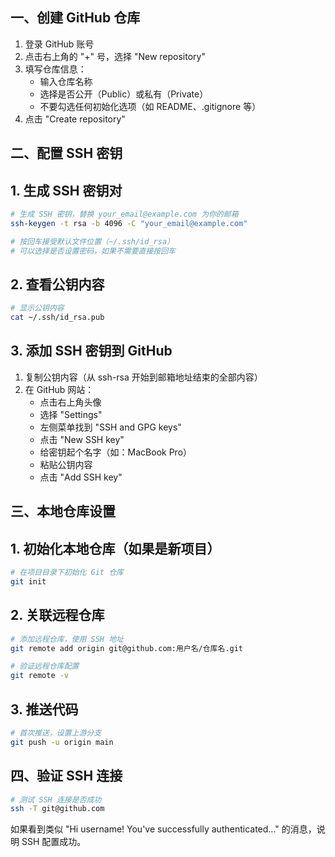 ## 一、创建 GitHub 仓库
1. 登录 GitHub 账号
2. 点击右上角的 "+" 号，选择 "New repository"
3. 填写仓库信息：
   - 输入仓库名称
   - 选择是否公开（Public）或私有（Private）
   - 不要勾选任何初始化选项（如 README、.gitignore 等）
4. 点击 "Create repository"
## 二、配置 SSH 密钥
## 1. 生成 SSH 密钥对
```bash
# 生成 SSH 密钥，替换 your_email@example.com 为你的邮箱
ssh-keygen -t rsa -b 4096 -C "your_email@example.com"

# 按回车接受默认文件位置（~/.ssh/id_rsa）
# 可以选择是否设置密码，如果不需要直接按回车
 ```

## 2. 查看公钥内容
```bash
# 显示公钥内容
cat ~/.ssh/id_rsa.pub
 ```

## 3. 添加 SSH 密钥到 GitHub
1. 复制公钥内容（从 ssh-rsa 开始到邮箱地址结束的全部内容）
2. 在 GitHub 网站：
   - 点击右上角头像
   - 选择 "Settings"
   - 左侧菜单找到 "SSH and GPG keys"
   - 点击 "New SSH key"
   - 给密钥起个名字（如：MacBook Pro）
   - 粘贴公钥内容
   - 点击 "Add SSH key"

## 三、本地仓库设置
## 1. 初始化本地仓库（如果是新项目）
```bash
# 在项目目录下初始化 Git 仓库
git init
 ```

## 2. 关联远程仓库
```bash
# 添加远程仓库，使用 SSH 地址
git remote add origin git@github.com:用户名/仓库名.git

# 验证远程仓库配置
git remote -v
 ```

## 3. 推送代码
```bash
# 首次推送，设置上游分支
git push -u origin main
 ```

## 四、验证 SSH 连接
```bash
# 测试 SSH 连接是否成功
ssh -T git@github.com
 ```

如果看到类似 "Hi username! You've successfully authenticated..." 的消息，说明 SSH 配置成功。